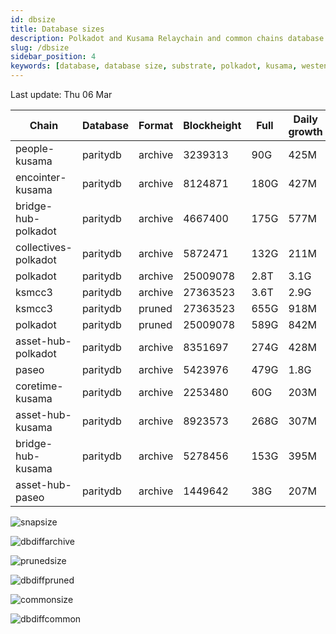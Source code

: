 ```yaml
---
id: dbsize
title: Database sizes
description: Polkadot and Kusama Relaychain and common chains database sizes
slug: /dbsize
sidebar_position: 4
keywords: [database, database size, substrate, polkadot, kusama, westend]
---
```



Last update: Thu 06 Mar

| Chain    | Database   | Format | Blockheight | Full         | Daily growth |
| ------------------------| ----------- | -------- | ------- | ---------- | ----- | 
| people-kusama | paritydb | archive | 3239313 | 90G | 425M |
| encointer-kusama | paritydb | archive | 8124871 | 180G | 427M |
| bridge-hub-polkadot | paritydb | archive | 4667400 | 175G | 577M |
| collectives-polkadot | paritydb | archive | 5872471 | 132G | 211M |
| polkadot | paritydb | archive | 25009078 | 2.8T | 3.1G |
| ksmcc3 | paritydb | archive | 27363523 | 3.6T | 2.9G |
| ksmcc3 | paritydb | pruned | 27363523 | 655G | 918M |
| polkadot | paritydb | pruned | 25009078 | 589G | 842M |
| asset-hub-polkadot | paritydb | archive | 8351697 | 274G | 428M |
| paseo | paritydb | archive | 5423976 | 479G | 1.8G |
| coretime-kusama | paritydb | archive | 2253480 | 60G | 203M |
| asset-hub-kusama | paritydb | archive | 8923573 | 268G | 307M |
| bridge-hub-kusama | paritydb | archive | 5278456 | 153G | 395M |
| asset-hub-paseo | paritydb | archive | 1449642 | 38G | 207M |

![snapsize](/img/archivesize.png)

![dbdiffarchive](/img/dbdiffrelay.png)

![prunedsize](/img/prunedsize.png)

![dbdiffpruned](/img/dbdiffpruned.png)

![commonsize](/img/commonsize.png)

![dbdiffcommon](/img/dbdiffcommon.png)
